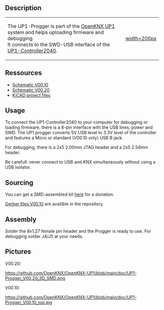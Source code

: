 

== Description ==


{|
|-
| The UP1-Progger is part of the [[OpenKNX UP1]] system and helps uploading firmware and debugging.<br>
It connects to the SWD-USB interface of the [[UP1-Controller2040]].
| [[https://github.com/OpenKNX/OpenKNX-UP1/blob/main/doc/UP1-Progger_V00.10_top.jpg|width=200px]]
|}

== Ressources ==

* [https://github.com/OpenKNX/OpenKNX-UP1/blob/main/doc/UP1-Progger_V00.10.sch.pdf Schematic V00.10]
* [https://github.com/OpenKNX/OpenKNX-UP1/blob/main/doc/UP1-Progger_V00.10.sch.pdf Schematic V00.20]
* [https://github.com/OpenKNX/OpenKNX-UP1/tree/main/hardware/EDA-Files/UP1-Progger KiCAD project files]

== Usage ==

To connect the UP1-Controller2040 to your computer for debugging or loading firmware, there is a 8-pin interface with the USB lines, power and SWD. The UP1 progger converts 5V USB level to 3.3V level of the controller and features a Micro or standard (V00.10 only) USB B jack.

For debugging, there is a 2x5 2.00mm JTAG header and a 2x5 2.54mm header.

Be carefull: never connect to USB and KNX simultaneously without using a USB isolator.

== Sourcing  ==

You can get a SMD-assembled kit [http://shop.sirsydom.de here] for a donation.

[https://github.com/OpenKNX/OpenKNX-UP1/blob/main/hardware/EDA-Files/UP1-Progger/UP1-Progger_V00.10_gerbers.zip Gerber files V00.10] are availible in the repository.

== Assembly ==

Solder the 8x1.27 female pin header and the Progger is ready to use. For debugging solder J4/J5 at your needs.


== Pictures ==
V00.20:

[[https://github.com/OpenKNX/OpenKNX-UP1/blob/main/doc/UP1-Progger_V00.20_3D_SMD.png]]


V00.10:

[[https://github.com/OpenKNX/OpenKNX-UP1/blob/main/doc/UP1-Progger_V00.10_top.jpg]]
